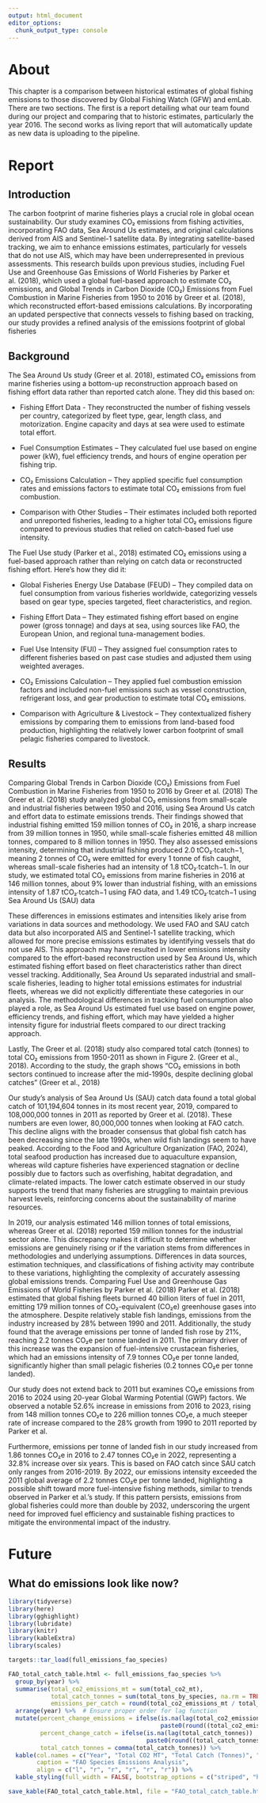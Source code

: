 ```yaml
---
output: html_document
editor_options: 
  chunk_output_type: console
---
```


# About

This chapter is a comparison between historical estimates of global fishing emissions to those discovered by Global Fishing Watch (GFW) and emLab. There are two sections. The first is a report detailing what our team found during our project and comparing that to historic estimates, particularly the year 2016. The second works as living report that will automatically update as new data is uploading to the pipeline.

# Report

## Introduction

The carbon footprint of marine fisheries plays a crucial role in global ocean sustainability. Our study examines CO₂ emissions from fishing activities, incorporating FAO data, Sea Around Us estimates, and original calculations derived from AIS and Sentinel-1 satellite data. By integrating satellite-based tracking, we aim to enhance emissions estimates, particularly for vessels that do not use AIS, which may have been underrepresented in previous assessments. This research builds upon previous studies, including Fuel Use and Greenhouse Gas Emissions of World Fisheries by Parker et al. (2018), which used a global fuel-based approach to estimate CO₂ emissions, and Global Trends in Carbon Dioxide (CO₂) Emissions from Fuel Combustion in Marine Fisheries from 1950 to 2016 by Greer et al. (2018), which reconstructed effort-based emissions calculations. By incorporating an updated perspective that connects vessels to fishing based on tracking, our study provides a refined analysis of the emissions footprint of global fisheries

## Background

The Sea Around Us study (Greer et al. 2018), estimated CO₂ emissions from marine fisheries using a bottom-up reconstruction approach based on fishing effort data rather than reported catch alone. They did this based on:

-   Fishing Effort Data - They reconstructed the number of fishing vessels per country, categorized by fleet type, gear, length class, and motorization. Engine capacity and days at sea were used to estimate total effort.

-   Fuel Consumption Estimates -- They calculated fuel use based on engine power (kW), fuel efficiency trends, and hours of engine operation per fishing trip.

-   CO₂ Emissions Calculation -- They applied specific fuel consumption rates and emissions factors to estimate total CO₂ emissions from fuel combustion.

-   Comparison with Other Studies -- Their estimates included both reported and unreported fisheries, leading to a higher total CO₂ emissions figure compared to previous studies that relied on catch-based fuel use intensity.

The Fuel Use study (Parker et al., 2018) estimated CO₂ emissions using a fuel-based approach rather than relying on catch data or reconstructed fishing effort. Here's how they did it:

-   Global Fisheries Energy Use Database (FEUD) -- They compiled data on fuel consumption from various fisheries worldwide, categorizing vessels based on gear type, species targeted, fleet characteristics, and region.

-   Fishing Effort Data -- They estimated fishing effort based on engine power (gross tonnage) and days at sea, using sources like FAO, the European Union, and regional tuna-management bodies.

-   Fuel Use Intensity (FUI) -- They assigned fuel consumption rates to different fisheries based on past case studies and adjusted them using weighted averages.

-   CO₂ Emissions Calculation -- They applied fuel combustion emission factors and included non-fuel emissions such as vessel construction, refrigerant loss, and gear production to estimate total CO₂ emissions.

-   Comparison with Agriculture & Livestock -- They contextualized fishery emissions by comparing them to emissions from land-based food production, highlighting the relatively lower carbon footprint of small pelagic fisheries compared to livestock.

## Results

Comparing Global Trends in Carbon Dioxide (CO₂) Emissions from Fuel Combustion in Marine Fisheries from 1950 to 2016 by Greer et al. (2018) The Greer et al. (2018) study analyzed global CO₂ emissions from small-scale and industrial fisheries between 1950 and 2016, using Sea Around Us catch and effort data to estimate emissions trends. Their findings showed that industrial fishing emitted 159 million tonnes of CO₂ in 2016, a sharp increase from 39 million tonnes in 1950, while small-scale fisheries emitted 48 million tonnes, compared to 8 million tonnes in 1950. They also assessed emissions intensity, determining that industrial fishing produced 2.0 tCO₂∙tcatch−1, meaning 2 tonnes of CO₂ were emitted for every 1 tonne of fish caught, whereas small-scale fisheries had an intensity of 1.8 tCO₂∙tcatch−1. In our study, we estimated total CO₂ emissions from marine fisheries in 2016 at 146 million tonnes, about 9% lower than industrial fishing, with an emissions intensity of 1.87 tCO₂∙tcatch−1 using FAO data, and 1.49 tCO₂∙tcatch−1 using Sea Around Us (SAU) data

These differences in emissions estimates and intensities likely arise from variations in data sources and methodology. We used FAO and SAU catch data but also incorporated AIS and Sentinel-1 satellite tracking, which allowed for more precise emissions estimates by identifying vessels that do not use AIS. This approach may have resulted in lower emissions intensity compared to the effort-based reconstruction used by Sea Around Us, which estimated fishing effort based on fleet characteristics rather than direct vessel tracking. Additionally, Sea Around Us separated industrial and small-scale fisheries, leading to higher total emissions estimates for industrial fleets, whereas we did not explicitly differentiate these categories in our analysis. The methodological differences in tracking fuel consumption also played a role, as Sea Around Us estimated fuel use based on engine power, efficiency trends, and fishing effort, which may have yielded a higher intensity figure for industrial fleets compared to our direct tracking approach.

Lastly, The Greer et al. (2018) study also compared total catch (tonnes) to total CO₂ emissions from 1950-2011 as shown in Figure 2. (Greer et al., 2018). According to the study, the graph shows "CO₂ emissions in both sectors continued to increase after the mid-1990s, despite declining global catches" (Greer et al., 2018)

Our study's analysis of Sea Around Us (SAU) catch data found a total global catch of 101,194,604 tonnes in its most recent year, 2019, compared to 108,000,000 tonnes in 2011 as reported by Greer et al. (2018). These numbers are even lower, 80,000,000 tonnes when looking at FAO catch. This decline aligns with the broader consensus that global fish catch has been decreasing since the late 1990s, when wild fish landings seem to have peaked. According to the Food and Agriculture Organization (FAO, 2024), total seafood production has increased due to aquaculture expansion, whereas wild capture fisheries have experienced stagnation or decline possibly due to factors such as overfishing, habitat degradation, and climate-related impacts. The lower catch estimate observed in our study supports the trend that many fisheries are struggling to maintain previous harvest levels, reinforcing concerns about the sustainability of marine resources.

In 2019, our analysis estimated 146 million tonnes of total emissions, whereas Greer et al. (2018) reported 159 million tonnes for the industrial sector alone. This discrepancy makes it difficult to determine whether emissions are genuinely rising or if the variation stems from differences in methodologies and underlying assumptions. Differences in data sources, estimation techniques, and classifications of fishing activity may contribute to these variations, highlighting the complexity of accurately assessing global emissions trends. Comparing Fuel Use and Greenhouse Gas Emissions of World Fisheries by Parker et al. (2018) Parker et al. (2018) estimated that global fishing fleets burned 40 billion liters of fuel in 2011, emitting 179 million tonnes of CO₂-equivalent (CO₂e) greenhouse gases into the atmosphere. Despite relatively stable fish landings, emissions from the industry increased by 28% between 1990 and 2011. Additionally, the study found that the average emissions per tonne of landed fish rose by 21%, reaching 2.2 tonnes CO₂e per tonne landed in 2011. The primary driver of this increase was the expansion of fuel-intensive crustacean fisheries, which had an emissions intensity of 7.9 tonnes CO₂e per tonne landed, significantly higher than small pelagic fisheries (0.2 tonnes CO₂e per tonne landed).

Our study does not extend back to 2011 but examines CO₂e emissions from 2016 to 2024 using 20-year Global Warming Potential (GWP) factors. We observed a notable 52.6% increase in emissions from 2016 to 2023, rising from 148 million tonnes CO₂e to 226 million tonnes CO₂e, a much steeper rate of increase compared to the 28% growth from 1990 to 2011 reported by Parker et al.

Furthermore, emissions per tonne of landed fish in our study increased from 1.86 tonnes CO₂e in 2016 to 2.47 tonnes CO₂e in 2022, representing a 32.8% increase over six years. This is based on FAO catch since SAU catch only ranges from 2016-2019. By 2022, our emissions intensity exceeded the 2011 global average of 2.2 tonnes CO₂e per tonne landed, highlighting a possible shift toward more fuel-intensive fishing methods, similar to trends observed in Parker et al.'s study. If this pattern persists, emissions from global fisheries could more than double by 2032, underscoring the urgent need for improved fuel efficiency and sustainable fishing practices to mitigate the environmental impact of the industry.

# Future

## What do emissions look like now?

```r
library(tidyverse)
library(here)
library(gghighlight)
library(lubridate)
library(knitr)
library(kableExtra)
library(scales)

targets::tar_load(full_emissions_fao_species)

FAO_total_catch_table.html <- full_emissions_fao_species %>%
  group_by(year) %>%
  summarise(total_co2_emissions_mt = sum(total_co2_mt),
            total_catch_tonnes = sum(total_tons_by_species, na.rm = TRUE),
            emissions_per_catch = round(total_co2_emissions_mt / total_catch_tonnes, 2)) %>%
  arrange(year) %>%  # Ensure proper order for lag function
  mutate(percent_change_emissions = ifelse(is.na(lag(total_co2_emissions_mt)) | lag(total_co2_emissions_mt) == 0, "-", 
                                           paste0(round((total_co2_emissions_mt - lag(total_co2_emissions_mt)) / lag(total_co2_emissions_mt) * 100, 0), "%")),
         percent_change_catch = ifelse(is.na(lag(total_catch_tonnes)) | lag(total_catch_tonnes) == 0, "-", 
                                       paste0(round((total_catch_tonnes - lag(total_catch_tonnes)) / lag(total_catch_tonnes) * 100, 0), "%")),
         total_catch_tonnes = comma(total_catch_tonnes)) %>%
  kable(col.names = c("Year", "Total CO2 MT", "Total Catch (Tonnes)", "Emissions per Catch", "CO2 Percent Change", "Catch Percent Change"),
        caption = "FAO Species Emissions Analysis",
        align = c("l", "r", "r", "r", "r", "r")) %>%
  kable_styling(full_width = FALSE, bootstrap_options = c("striped", "hover", "responsive"))

save_kable(FAO_total_catch_table.html, file = "FAO_total_catch_table.html")
```
